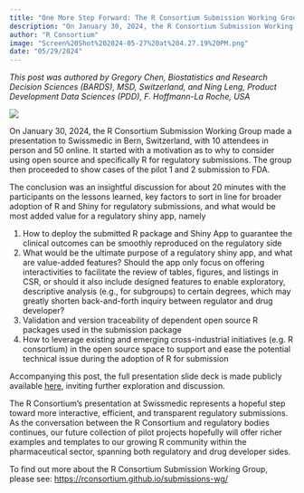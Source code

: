 ```yaml
---
title: "One More Step Forward: The R Consortium Submission Working Group’s Presentation to Swissmedic on Regulatory Submission using R and Shiny"
description: "On January 30, 2024, the R Consortium Submission Working Group made a presentation to Swissmedic in Bern, Switzerland, with 10 attendees in person and 50 online."
author: "R Consortium"
image: "Screen%20Shot%202024-05-27%20at%204.27.19%20PM.png"
date: "05/29/2024"
---
```



_This post was authored by Gregory Chen, Biostatistics and Research Decision Sciences (BARDS), MSD, Switzerland, and Ning Leng, Product Development Data Sciences (PDD), F. Hoffmann-La Roche, USA_





![](Screen%20Shot%202024-05-27%20at%204.27.19%20PM.png)


On January 30, 2024, the R Consortium Submission Working Group made a presentation to Swissmedic in Bern, Switzerland, with 10 attendees in person and 50 online. It started with a motivation as to why to consider using open source and specifically R for regulatory submissions. The group then proceeded to show cases of the pilot 1 and 2 submission to FDA. 

The conclusion was an insightful discussion for about 20 minutes with the participants on the lessons learned, key factors to sort in line for broader adoption of R and Shiny for regulatory submissions, and what would be most added value for a regulatory shiny app, namely



1. How to deploy the submitted R package and Shiny App to guarantee the clinical outcomes can be smoothly reproduced on the regulatory side
2. What would be the ultimate purpose of a regulatory shiny app, and what are value-added features? Should the app only focus on offering interactivities to facilitate the review of tables, figures, and listings in CSR, or should it also include designed features to enable exploratory, descriptive analysis (e.g., for subgroups) to certain degrees, which may greatly shorten back-and-forth inquiry between regulator and drug developer?
3. Validation and version traceability of dependent open source R packages used in the submission package
4. How to leverage existing and emerging cross-industrial initiatives (e.g. R consortium) in the open source space to support and ease the potential technical issue during the adoption of R for submission

Accompanying this post, the full presentation slide deck is made publicly available [here](https://github.com/RConsortium/submissions-wg/blob/main/_Documents/R_and_Shiny_in_Regulatory_Submission_to_Swissmedic_2024.pdf), inviting further exploration and discussion.

The R Consortium’s presentation at Swissmedic represents a hopeful step toward more interactive, efficient, and transparent regulatory submissions. As the conversation between the R Consortium and regulatory bodies continues, our future collection of pilot projects hopefully will offer richer examples and templates to our growing R community within the pharmaceutical sector, spanning both regulatory and drug developer sides.

To find out more about the R Consortium Submission Working Group, please see: [https://rconsortium.github.io/submissions-wg/](https://rconsortium.github.io/submissions-wg/) 



